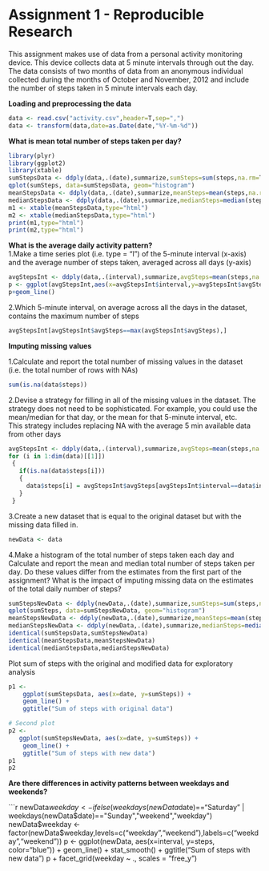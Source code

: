Assignment 1 - Reproducible Research
=====================================

This assignment makes use of data from a personal activity monitoring device. This device collects data at 5 minute intervals through out the day. The data consists of two months of data from an anonymous individual collected during the months of October and November, 2012 and include the number of steps taken in 5 minute intervals each day.



<b>Loading and preprocessing the data</b>  
```r
data <- read.csv("activity.csv",header=T,sep=",")
data <- transform(data,date=as.Date(date,"%Y-%m-%d"))
```

<b>What is mean total number of steps taken per day?</b>  
```r
library(plyr)
library(ggplot2)
library(xtable)
sumStepsData <- ddply(data,.(date),summarize,sumSteps=sum(steps,na.rm=T))
qplot(sumSteps, data=sumStepsData, geom="histogram")
meanStepsData <- ddply(data,.(date),summarize,meanSteps=mean(steps,na.rm=T))
medianStepsData <- ddply(data,.(date),summarize,medianSteps=median(steps,na.rm=T))
m1 <- xtable(meanStepsData,type="html")
m2 <- xtable(medianStepsData,type="html")
print(m1,type="html")
print(m2,type="html")
```

<b> What is the average daily activity pattern? </b>  
1.Make a time series plot (i.e. type = "l") of the 5-minute interval (x-axis) and the average number of steps taken, averaged across all days (y-axis)
```r
avgStepsInt <- ddply(data,.(interval),summarize,avgSteps=mean(steps,na.rm=T))
p <- ggplot(avgStepsInt,aes(x=avgStepsInt$interval,y=avgStepsInt$avgSteps))
p+geom_line()
```

2.Which 5-minute interval, on average across all the days in the dataset, contains the maximum number of steps
```r
avgStepsInt[avgStepsInt$avgSteps==max(avgStepsInt$avgSteps),]
```

<b>Imputing missing values</b>  

1.Calculate and report the total number of missing values in the dataset (i.e. the total number of rows with NAs)
```r
sum(is.na(data$steps))
```


2.Devise a strategy for filling in all of the missing values in the dataset. The strategy does not need to be sophisticated. For example, you could use the mean/median for that day, or the mean for that 5-minute interval, etc.  
This strategy includes replacing NA with the average 5 min available data from other days  
```r
avgStepsInt <- ddply(data,.(interval),summarize,avgSteps=mean(steps,na.rm=T))
for (i in 1:dim(data)[[1]])
 {
   if(is.na(data$steps[i]))
   {
     data$steps[i] = avgStepsInt$avgSteps[avgStepsInt$interval==data$interval[i]]
   }
 }
```


3.Create a new dataset that is equal to the original dataset but with the missing data filled in.

```r
newData <- data
```

4.Make a histogram of the total number of steps taken each day and Calculate and report the mean and median total number of steps taken per day. Do these values differ from the estimates from the first part of the assignment? What is the impact of imputing missing data on the estimates of the total daily number of steps?
```r
sumStepsNewData <- ddply(newData,.(date),summarize,sumSteps=sum(steps,na.rm=T))
qplot(sumSteps, data=sumStepsNewData, geom="histogram")
meanStepsNewData <- ddply(newData,.(date),summarize,meanSteps=mean(steps,na.rm=T))
medianStepsNewData <- ddply(newData,.(date),summarize,medianSteps=median(steps,na.rm=T))
identical(sumStepsData,sumStepsNewData)
identical(meanStepsData,meanStepsNewData)
identical(medianStepsData,medianStepsNewData)
```

Plot sum of steps with the original and modified data for exploratory analysis
```r
p1 <- 
    ggplot(sumStepsData, aes(x=date, y=sumSteps)) +
    geom_line() +
    ggtitle("Sum of steps with original data")

# Second plot
p2 <- 
   ggplot(sumStepsNewData, aes(x=date, y=sumSteps)) +
    geom_line() +
    ggtitle("Sum of steps with new data")
p1
p2
```

<b>Are there differences in activity patterns between weekdays and weekends?</b>  

```r
newData$weekday <- ifelse(weekdays(newData$date)=="Saturday" | weekdays(newData$date)=="Sunday","weekend","weekday")
newData$weekday <- factor(newData$weekday,levels=c("weekday","weekend"),labels=c("weekday","weekend"))
p <- 
   ggplot(newData, aes(x=interval, y=steps, color="blue")) +
    geom_line() + stat_smooth() +
    ggtitle("Sum of steps with new data")
p + facet_grid(weekday ~ ., scales = "free_y")
